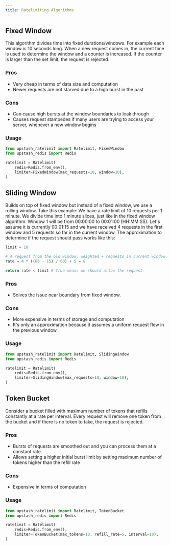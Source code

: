 ```yaml
---
title: Ratelimiting Algorithms
---
```


## Fixed Window

This algorithm divides time into fixed durations/windows. For example each
window is 10 seconds long. When a new request comes in, the current time is used
to determine the window and a counter is increased. If the counter is larger
than the set limit, the request is rejected.

### Pros

- Very cheap in terms of data size and computation
- Newer requests are not starved due to a high burst in the past

### Cons

- Can cause high bursts at the window boundaries to leak through
- Causes request stampedes if many users are trying to access your server,
  whenever a new window begins

### Usage

```python
from upstash_ratelimit import Ratelimit, FixedWindow
from upstash_redis import Redis

ratelimit = Ratelimit(
    redis=Redis.from_env(),
    limiter=FixedWindow(max_requests=10, window=10),
)
```

## Sliding Window

Builds on top of fixed window but instead of a fixed window, we use a rolling
window. Take this example: We have a rate limit of 10 requests per 1 minute. We
divide time into 1 minute slices, just like in the fixed window algorithm.
Window 1 will be from 00:00:00 to 00:01:00 (HH:MM:SS). Let's assume it is
currently 00:01:15 and we have received 4 requests in the first window and 5
requests so far in the current window. The approximation to determine if the
request should pass works like this:

```python
limit = 10

# 4 request from the old window, weighted + requests in current window
rate = 4 * ((60 - 15) / 60) + 5 = 8

return rate < limit # True means we should allow the request
```

### Pros

- Solves the issue near boundary from fixed window.

### Cons

- More expensive in terms of storage and computation
- It's only an approximation because it assumes a uniform request flow in the
  previous window

### Usage

```python
from upstash_ratelimit import Ratelimit, SlidingWindow
from upstash_redis import Redis

ratelimit = Ratelimit(
    redis=Redis.from_env(),
    limiter=SlidingWindow(max_requests=10, window=10),
)
```

## Token Bucket

Consider a bucket filled with maximum number of tokens that refills constantly
at a rate per interval. Every request will remove one token from the bucket and
if there is no token to take, the request is rejected.

### Pros

- Bursts of requests are smoothed out and you can process them at a constant
  rate.
- Allows setting a higher initial burst limit by setting maximum number of
  tokens higher than the refill rate

### Cons

- Expensive in terms of computation

### Usage

```python
from upstash_ratelimit import Ratelimit, TokenBucket
from upstash_redis import Redis

ratelimit = Ratelimit(
    redis=Redis.from_env(),
    limiter=TokenBucket(max_tokens=10, refill_rate=5, interval=10),
)
```
